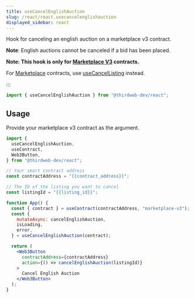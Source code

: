 ---
title: useCancelEnglishAuction
slug: /react/react.usecancelenglishauction
displayed_sidebar: react
---


Hook for canceling an english auction on a marketplace v3 contract.

**Note**: English auctions cannot be canceled if a bid has been placed.

**Note: This hook is only for [Marketplace V3](https://thirdweb.com/thirdweb.eth/MarketplaceV3) contracts.**

For [Marketplace](https://thirdweb.com/thirdweb.eth/Marketplace)
contracts, use [useCancelListing](/react/hooks/usecancellisting) instead.

:::

```jsx
import { useCancelEnglishAuction } from "@thirdweb-dev/react";
```

## Usage

Provide your marketplace v3 contract as the argument.

```jsx
import {
  useCancelEnglishAuction,
  useContract,
  Web3Button,
} from "@thirdweb-dev/react";

// Your smart contract address
const contractAddress = "{{contract_address}}";

// The ID of the listing you want to cancel
const listingId = "{{listing_id}}";

function App() {
  const { contract } = useContract(contractAddress, "marketplace-v3");
  const {
    mutateAsync: cancelEnglishAuction,
    isLoading,
    error,
  } = useCancelEnglishAuction(contract);

  return (
    <Web3Button
      contractAddress={contractAddress}
      action={() => cancelEnglishAuction(listingId)}
    >
      Cancel English Auction
    </Web3Button>
  );
}
```
